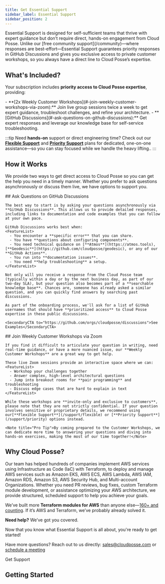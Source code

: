 ```yaml
---
title: Get Essential Support
sidebar_label: Essential Support
sidebar_position: 2
---
```


<Intro>
Essential Support is designed for self-sufficient teams that thrive with expert guidance but don’t require direct, hands-on engagement from Cloud Posse. Unlike our [free community support](/community)—where responses are best-effort—Essential Support guarantees priority responses in GitHub Discussions and gives you exclusive access to private customer workshops, so you always have a direct line to Cloud Posse’s expertise.
</Intro>

## What's Included?

Your subscription includes **priority access to Cloud Posse expertise**, providing:

<FeatureList>
  - **[2x Weekly Customer Workshops](#-join-weekly-customer-workshops-via-zoom):**
    Join live group sessions twice a week to get expert guidance, troubleshoot challenges, and refine your architecture.
  - **[GitHub Discussions](#-ask-questions-on-github-discussions):**
    Get expert responses and leverage our knowledge base for self-service troubleshooting.
</FeatureList>

:::tip
Need **hands-on** support or direct engineering time? Check out our [**Flexible Support**](/support/flexible) and [**Priority Support**](/support/priority) plans for dedicated, one-on-one assistance—so you can stay focused while we handle the heavy lifting..
:::

## How it Works
We provide two ways to get direct access to Cloud Posse so you can get the help you need in a timely manner. Whether you prefer to ask questions asynchronously or discuss them live, we have options to support you.

<Steps>
  <Step>
    ##  <StepNumber/> Ask Questions on GitHub Discussions

    The best way to start is by asking your questions asynchronously via **GitHub Discussions**. This allows us to provide detailed responses, including links to documentation and code examples that you can follow at your own pace.

    GitHub Discussions works best when:
    <FeatureList>
      - You encounter a **specific error** that you can share.
      - You have **questions about configuring components**.
      - You need technical quidance on [**Atmos**](https://atmos.tools), [**Geodesic**](https://github.com/cloudposse/geodesic), or any of our **GitHub Actions**.
      - You run into **documentation issues**.
      - You need **help troubleshooting** a setup.
    </FeatureList>

    Not only will you receive a response from the Cloud Posse team (typically within a day or by the next business day, as part of our two-day SLA), but your question also becomes part of a **searchable knowledge base**. Chances are, someone has already asked a similar question, and you can quickly find answers by searching past discussions.

    As part of the onboarding process, we'll ask for a list of GitHub usernames that should have **prioritized access** to Cloud Posse expertise in these public discussions.

    <SecondaryCTA to="https://github.com/orgs/cloudposse/discussions">See Examples</SecondaryCTA>

  </Step>

  <Step>
    ## <StepNumber/> Join Weekly Customer Workshops via Zoom

    If you find it difficult to articulate your question in writing, need real-time guidance, or have a more nuanced issue, our **Weekly Customer Workshops** are a great way to get help.

    These live Zoom sessions provide an interactive space where we can:
    <FeatureList>
      - Workshop your challenges together
      - Answer complex, high-level architectural questions
      - Jump into breakout rooms for **pair programming** and troubleshooting
      - Discuss edge cases that are hard to explain in text
    </FeatureList>

    While these workshops are **invite-only and exclusive to customers**, please note that they are not strictly confidential. If your question involves sensitive or proprietary details, we recommend using our[**Flexible Support**](/support/flexible) or [**Priority Support**](/support/priority) options instead.

    <Note title="Pro Tip">By coming prepared to the Customer Workshops, we can dedicate more time to answering your questions and diving into hands-on exercises, making the most of our time together!</Note>

  </Step>
</Steps>

## Why Cloud Posse?

Our team has helped hundreds of companies implement AWS services using Infrastructure as Code (IaC) with Terraform, to deploy and manage AWS services such as Amazon EKS, AWS ECS, AWS Lambda, AWS IAM, Amazon RDS, Amazon S3, AWS Security Hub, and Multi-account Organizations. Whether you need PR reviews, bug fixes, custom Terraform module development, or assistance optimizing your AWS architecture, we provide structured, scheduled support to help you achieve your goals.

We’ve built more **Terraform modules for AWS** than anyone else—[160+ and counting](https://github.com/cloudposse/). If it’s AWS and Terraform, we’ve probably already solved it.

**Need help?** We’ve got you covered.

<ActionCard title="Ready to Get Started?">
  Now that you know what Essential Support is all about, you're ready to get started!

  Have more questions? Reach out to us directly: [sales@cloudposse.com](mailto:sales@cloudposse.com) or [schedule a meeting](https://cloudposse.com/meet)

  <PrimaryCTA to="/layers/foundation">Get Support</PrimaryCTA>
</ActionCard>


## Getting Started


